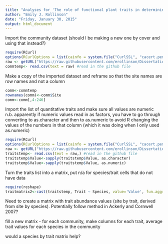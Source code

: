 ```yaml
---
title: "Analyses for 'The role of functional plant traits in determining vegetation distribution patterns in riparian landscapes"
author: "Emily J. Rollinson"
date: "Friday, January 30, 2015"
output: html_document
---
```


Import the community dataset  (should I be making a new one by cover and using that instead?)
```r
require(RCurl)
options(RCurlOptions = list(cainfo = system.file("CurlSSL", "cacert.pem", package = "RCurl")))
raw <- getURL("https://raw.githubusercontent.com/erollinson/Dissertation/master/2012_abundancematrix_modified.csv") #insert the  raw URL for the data file on github here
commtemp<- read.csv(text = raw) #read in the github file

```

Make a copy of the imported dataset and reframe so that the site names are row names and not a column
```r
comm<-commtemp
rownames(comm)<-comm$Site
comm<-comm[,4:246]
```

Import the list of quantitative traits and make sure all values are numeric
n.b. apparently if numeric values read in as factors, you have to go through converting to as.character and then to as.numeric to avoid R changing the values of the numbers in that column (which it was doing when I only used as.numeric)

```r
require(RCurl)
options(RCurlOptions = list(cainfo = system.file("CurlSSL", "cacert.pem", package = "RCurl")))
raw <- getURL("https://raw.githubusercontent.com/erollinson/Dissertation/master/TRY_quant_traits.csv") #insert the  raw URL for the data file on github here
traitstemp<- read.csv(text = raw,) #read in the github file
traitstemp$Value<-sapply(traitstemp$Value, as.character)
traitstemp$Value<-sapply(traitstemp$Value, as.numeric)
```

Turn the traits list into a matrix, put  n/a for species/trait cells that do not have data
```r
require(reshape)
traitmatrix2<-cast(traitstemp, Trait ~ Species, value='Value', fun.aggregate=mean)
```



Need to create a matrix with trait abundance values (site by trait, derived from site by species).  Potentially follow method in Ackerly and Cornwell 2007?

fill a new matrix - for each community, make columns for each trait, average trait values for each species in the community

would a species by trait matrix help?